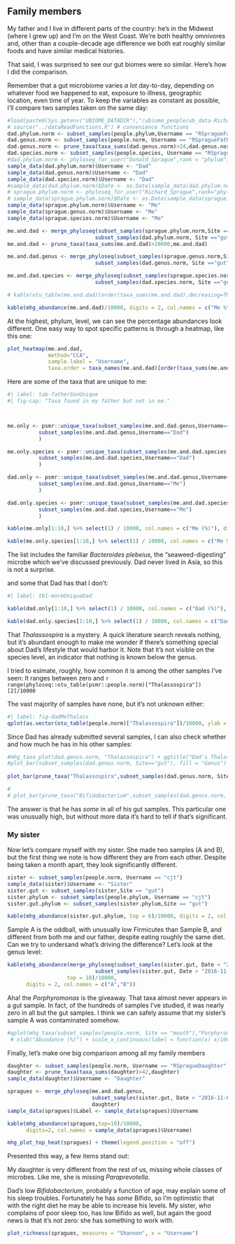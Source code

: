 ## Family members

My father and I live in different parts of the country: he's in the Midwest (where I grew up) and I'm on the West Coast. We're both healthy omnivores and, other than a couple-decade age difference we both eat roughly similar foods and have similar medical histories.

That said, I was surprised to see our gut biomes were so similar. Here's how I did the comparison.

Remember that a gut microbiome varies *a lot* day-to-day, depending on whatever food we happened to eat, exposure to illness, geographic location, even time of year. To keep the variables as constant as possible, I'll compare two samples taken on the same day:


```r

#load(paste0(Sys.getenv("UBIOME_DATADIR"),"/ubiome_people/ub_data-Richard_Sprague/derived/spragueAllRanks.RData"))
# source("../dataReadFunctions.R") # convenience functions
dad.phylum.norm <- subset_samples(people.phylum,Username == "RSpragueFather")
dad.genus.norm <- subset_samples(people.norm, Username == "RSpragueFather")
dad.genus.norm <- prune_taxa(taxa_sums(dad.genus.norm)>24,dad.genus.norm)
dad.species.norm <- subset_samples(people.species, Username == "RSpragueFather")
#dad.phylum.norm <- phyloseq_for_user("Donald_Sprague",rank = "phylum", count.normalized = TRUE)
sample_data(dad.phylum.norm)$Username <- "Dad"
sample_data(dad.genus.norm)$Username <- "Dad"
sample_data(dad.species.norm)$Username <- "Dad"
#sample_data(dad.phylum.norm)$Date <- as.Date(sample_data(dad.phylum.norm)$Date, origin = "1899-12-30")
# sprague.phylum.norm <- phyloseq_for_user("Richard_Sprague",rank="phylum",count.normalized = TRUE)
# sample_data(sprague.phylum.norm)$Date <- as.Date(sample_data(sprague.phylum.norm)$Date, origin = "1899-12-30")
sample_data(sprague.phylum.norm)$Username <- "Me"
sample_data(sprague.genus.norm)$Username <- "Me"
sample_data(sprague.species.norm)$Username <- "Me"

me.and.dad <- merge_phyloseq(subset_samples(sprague.phylum.norm,Site == "gut" & Date=="2016-08-08"),
                            subset_samples(dad.phylum.norm, Site =="gut" & Date == "2016-08-08"))
me.and.dad <- prune_taxa(taxa_sums(me.and.dad)>20000,me.and.dad)

me.and.dad.genus <- merge_phyloseq(subset_samples(sprague.genus.norm,Site == "gut" & Date=="2016-08-08"),
                            subset_samples(dad.genus.norm, Site =="gut" & Date == "2016-08-08"))

me.and.dad.species <- merge_phyloseq(subset_samples(sprague.species.norm,Site == "gut" & Date=="2016-08-08"),
                            subset_samples(dad.species.norm, Site =="gut" & Date == "2016-08-08"))

# kable(otu_table(me.and.dad)[order(taxa_sums(me.and.dad),decreasing=TRUE)]/10000, digits = 2,col.names = c("Dad %", "Me %"))

kable(mhg_abundance(me.and.dad)/10000, digits = 2, col.names = c("Me %", "Dad %"))

```

At the highest, phylum, level, we can see the percentage abundances look different. One easy way to spot specific patterns is through a heatmap, like this one:


```r
plot_heatmap(me.and.dad,
             method="CCA",
             sample.label = "Username",
             taxa.order = taxa_names(me.and.dad)[order(taxa_sums(me.and.dad),decreasing=FALSE)]) + theme(legend.position = "right")


```

Here are some of the taxa that are unique to me:

```r
#| label: tab-fatherSonUnique
#| fig-cap: "Taxa found in my father but not in me."



me.only <- psmr::unique_taxa(subset_samples(me.and.dad.genus,Username=="Me"),
          subset_samples(me.and.dad.genus,Username=="Dad")
          )

me.only.species <- psmr::unique_taxa(subset_samples(me.and.dad.species,Username=="Me"),
          subset_samples(me.and.dad.species,Username=="Dad")
          )

dad.only <- psmr::unique_taxa(subset_samples(me.and.dad.genus,Username=="Dad"),
          subset_samples(me.and.dad.genus,Username=="Me")
          )

dad.only.species <- psmr::unique_taxa(subset_samples(me.and.dad.species,Username=="Dad"),
          subset_samples(me.and.dad.species,Username=="Me")
          )

kable(me.only[1:10,] %>% select(1) / 10000, col.names = c("Me (%)"), digits = 2)

kable(me.only.species[1:10,] %>% select(1) / 10000, col.names = c("Me Species(%)"), digits = 2)
```

The list includes the familiar _Bacteroides plebeius_, the "seaweed-digesting" microbe which we've discussed previously. Dad never lived in Asia, so this is not a surprise.

and some that Dad has that I don't:
```r
#| label: tbl-moreUniqueDad

kable(dad.only[1:10,] %>% select(1) / 10000, col.names = c("Dad (%)"), digits = 2)

kable(dad.only.species[1:10,] %>% select(1) / 10000, col.names = c("Dad Species (%)"), digits = 2)
```

That _Thalassospira_ is a mystery. A quick literature search reveals nothing, but it's abundant enough to make me wonder if there's something special about Dad's lifestyle that would harbor it. Note that it's not visible on the species level, an indicator that nothing is known below the genus.

I tried to esimate, roughly, how common it is among the other samples I've seen: It ranges between zero and ```r range(phyloseq::otu_table(psmr::people.norm)["Thalassospira"])[2]/10000```

The vast majority of samples have none, but it's not unknown either:

```r
#| label: fig-dadMeThalass
qplot(as.vector(otu_table(people.norm)["Thalassospira"])/10000, ylab = "Number of Samples", xlab = "% Abundance", main = "Frequency of Thalassospira")
```

Since Dad has already submitted several samples, I can also check whether and how much he has in his other samples:

```r
#mhg_taxa_plot(dad.genus.norm, "Thalassospira") + ggtitle("Dad's Thalassospira")
#plot_bar(subset_samples(dad.genus.norm, Site=="gut"), fill = "Genus")
            
plot_bar(prune_taxa("Thalassospira",subset_samples(dad.genus.norm, Site =="gut")), x = "Label") + scale_y_continuous(labels=function(x)x/10000) +    ggtitle("Dad's Thalassospira") + ylab("Abundance (%)")

# 
# plot_bar(prune_taxa("Bifidobacterium",subset_samples(dad.genus.norm, Site =="gut")), x = "Label") + scale_y_continuous(labels=function(x)x/10000) +    ggtitle("Dad's Bifidobacterium") + ylab("Abundance (%)")

```
The answer is that he has _some_ in all of his gut samples. This particular one was unusually high, but without more data it's hard to tell if that's significant.

### My sister

Now let's compare myself with my sister. She made two samples (A and B), but the first thing we note is how different they are from each other. Despite being taken a month apart, they look significantly different.

```r
sister <- subset_samples(people.norm, Username == "cjt")
sample_data(sister)$Username <- "Sister"
sister.gut <- subset_samples(sister,Site == "gut")
sister.phylum <- subset_samples(people.phylum, Username == "cjt")
sister.gut.phylum <- subset_samples(sister.phylum,Site == "gut")

kable(mhg_abundance(sister.gut.phylum, top = 6)/10000, digits = 2, col.names = c("A","B"))
```

Sample A is the oddball, with unusually low Firmicutes than Sample B, and different from both me and our father, despite eating roughly the same diet. Can we try to undersand what's driving the difference? Let's look at the genus level:


```r
kable(mhg_abundance(merge_phyloseq(subset_samples(sister.gut, Date < "2016-11-01"),
                            subset_samples(sister.gut, Date > "2016-11-01")),
                   top = 10)/10000, 
      digits = 2, col.names = c("A","B"))
```

Aha! the _Porphyromonas_ is the giveaway. That taxa almost never appears in a gut sample. In fact, of the hundreds of samples I've studied, it was nearly zero in all but the gut samples. I think we can safely assume that my sister's sample A was contaminated somehow.

```r
#qplot(mhg_taxa(subset_samples(people.norm, Site == "mouth"),"Porphyromonas")$abundance, bins=50) + 
 # xlab("Abundance (%)") + scale_x_continuous(label = function(x) x/10000)
```

Finally, let's make one big comparison among all my family members

```r


daughter <- subset_samples(people.norm, Username == "RSpragueDaughter" & Site=="gut")
daughter <- prune_taxa(taxa_sums(daughter)>42,daughter)
sample_data(daughter)$Username <- "Daughter"

spragues <- merge_phyloseq(me.and.dad.genus,
                           subset_samples(sister.gut, Date > "2016-11-01"),
                           daughter)
sample_data(spragues)$Label <- sample_data(spragues)$Username

kable(mhg_abundance(spragues,top=10)/10000,
      digits=2, col.names = sample_data(spragues)$Username)

mhg_plot_top_heat(spragues) + theme(legend.position = "off")

```

Presented this way, a few items stand out:

My daughter is very different from the rest of us, missing whole classes of microbes. Like me, she is missing _Paraprevotella_.

Dad's low _Bifidobacterium_, probably a function of age, may explain some of his sleep troubles. Fortunately he has _some_ Bifido, so I'm optimistic that with the right diet he may be able to increase his levels.  My sister, who complains of poor sleep too, has low Bifido as well, but again the good news is that it's not zero: she has something to work with.


```r

plot_richness(spragues, measures = "Shannon", x = "Username")
```

